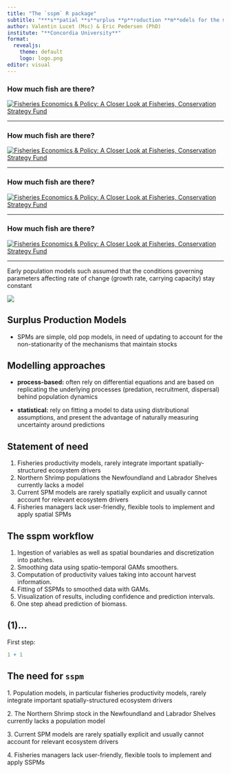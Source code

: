 ```yaml
---
title: "The `sspm` R package"
subtitle: "***s**patial **s**urplus **p**roduction **m**odels for the management of northern shrimp fisheries*"
author: Valentin Lucet (Msc) & Eric Pedersen (PhD)
institute: "**Concordia University**"
format: 
  revealjs:
    theme: default
    logo: logo.png
editor: visual
---
```


### How much fish are there?

[![*Fisheries Economics & Policy: A Closer Look at Fisheries, Conservation Strategy Fund*](images/forest_0.png){alt="Fisheries Economics & Policy: A Closer Look at Fisheries, Conservation Strategy Fund" fig-align="left"}](https://youtu.be/yJjYJ4iS_Gs?list=PLBfu1mD9hk64sgOIH_nUEsndUzACDe-4Y&t=288)

---

### How much fish are there?

[![*Fisheries Economics & Policy: A Closer Look at Fisheries, Conservation Strategy Fund*](images/forest_1.png){fig-align="left"}](https://youtu.be/yJjYJ4iS_Gs?list=PLBfu1mD9hk64sgOIH_nUEsndUzACDe-4Y&t=288)

---

### How much fish are there?

[![*Fisheries Economics & Policy: A Closer Look at Fisheries, Conservation Strategy Fund*](images/forest_2.png){fig-align="left"}](https://youtu.be/yJjYJ4iS_Gs?list=PLBfu1mD9hk64sgOIH_nUEsndUzACDe-4Y&t=288)

---

### How much fish are there?

[![*Fisheries Economics & Policy: A Closer Look at Fisheries, Conservation Strategy Fund*](images/forest_3.png){alt="Fisheries Economics & Policy: A Closer Look at Fisheries, Conservation Strategy Fund" fig-align="left"}](https://youtu.be/yJjYJ4iS_Gs?list=PLBfu1mD9hk64sgOIH_nUEsndUzACDe-4Y&t=288)

---

<!--# Modelling populations -->

Early population models such assumed that the conditions governing parameters affecting rate of change (growth rate, carrying capacity) stay constant

![](images/log_with_K.png){fig-align="center"}

## Surplus Production Models

-   SPMs are simple, old pop models, in need of updating to account for the non-stationarity of the mechanisms that maintain stocks

## Modelling approaches

-   **process-based:** often rely on differential equations and are based on replicating the underlying processes (predation, recruitment, dispersal) behind population dynamics

-   **statistical:** rely on fitting a model to data using distributional assumptions, and present the advantage of naturally measuring uncertainty around predictions

## Statement of need

1.  Fisheries productivity models, rarely integrate important spatially-structured ecosystem drivers
2.  Northern Shrimp populations the Newfoundland and Labrador Shelves currently lacks a model
3.  Current SPM models are rarely spatially explicit and usually cannot account for relevant ecosystem drivers
4.  Fisheries managers lack user-friendly, flexible tools to implement and apply spatial SPMs

## The sspm workflow

1.  Ingestion of variables as well as spatial boundaries and discretization into patches.
2.  Smoothing data using spatio-temporal GAMs smoothers.
3.  Computation of productivity values taking into account harvest information.
4.  Fitting of SSPMs to smoothed data with GAMs.
5.  Visualization of results, including confidence and prediction intervals.
6.  One step ahead prediction of biomass.

## (1)...

First step:

```r
1 + 1
```

## The need for `sspm`

1\. Population models, in particular fisheries productivity models, rarely integrate important spatially-structured ecosystem drivers

2\. The Northern Shrimp stock in the Newfoundland and Labrador Shelves currently lacks a population model

3\. Current SPM models are rarely spatially explicit and usually cannot account for relevant ecosystem drivers

4\. Fisheries managers lack user-friendly, flexible tools to implement and apply SSPMs
